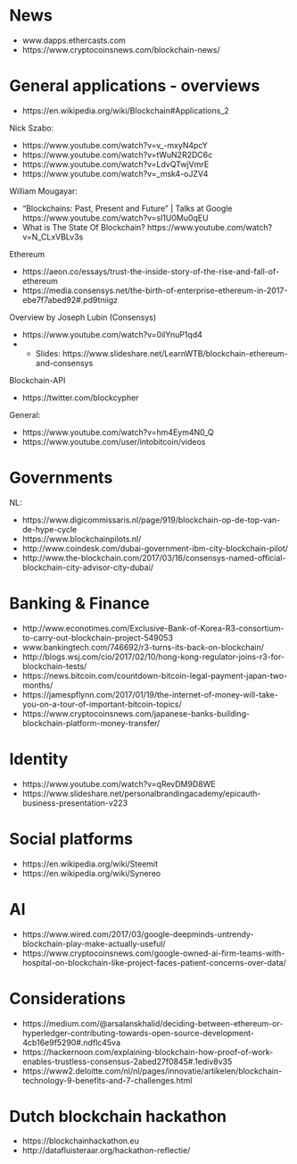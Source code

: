 
# News

- www.dapps.ethercasts.com
- https://www.cryptocoinsnews.com/blockchain-news/ 
 

# General applications - overviews

- https://en.wikipedia.org/wiki/Blockchain#Applications_2

Nick Szabo:

- https://www.youtube.com/watch?v=v_-mxyN4pcY 
- https://www.youtube.com/watch?v=tWuN2R2DC6c 
- https://www.youtube.com/watch?v=LdvQTwjVmrE 
- https://www.youtube.com/watch?v=_msk4-oJZV4

William Mougayar: 

- "Blockchains: Past, Present and Future" | Talks at Google https://www.youtube.com/watch?v=sl1U0Mu0qEU
- What is The State Of Blockchain?  https://www.youtube.com/watch?v=N_CLxVBLv3s


Ethereum

- https://aeon.co/essays/trust-the-inside-story-of-the-rise-and-fall-of-ethereum 
- https://media.consensys.net/the-birth-of-enterprise-ethereum-in-2017-ebe7f7abed92#.pd9tniigz
 
Overview by Joseph Lubin (Consensys)

- https://www.youtube.com/watch?v=0ilYnuP1qd4
- + Slides: https://www.slideshare.net/LearnWTB/blockchain-ethereum-and-consensys

Blockchain-API

- https://twitter.com/blockcypher

General:

- https://www.youtube.com/watch?v=hm4Eym4N0_Q
- https://www.youtube.com/user/intobitcoin/videos


# Governments

NL: 

- https://www.digicommissaris.nl/page/919/blockchain-op-de-top-van-de-hype-cycle
- https://www.blockchainpilots.nl/
- http://www.coindesk.com/dubai-government-ibm-city-blockchain-pilot/
- http://www.the-blockchain.com/2017/03/16/consensys-named-official-blockchain-city-advisor-city-dubai/


# Banking & Finance

- http://www.econotimes.com/Exclusive-Bank-of-Korea-R3-consortium-to-carry-out-blockchain-project-549053
- www.bankingtech.com/746692/r3-turns-its-back-on-blockchain/ 
- http://blogs.wsj.com/cio/2017/02/10/hong-kong-regulator-joins-r3-for-blockchain-tests/
- https://news.bitcoin.com/countdown-bitcoin-legal-payment-japan-two-months/ 
- https://jamespflynn.com/2017/01/19/the-internet-of-money-will-take-you-on-a-tour-of-important-bitcoin-topics/ 
- https://www.cryptocoinsnews.com/japanese-banks-building-blockchain-platform-money-transfer/


# Identity

- https://www.youtube.com/watch?v=qRevDM9D8WE
- https://www.slideshare.net/personalbrandingacademy/epicauth-business-presentation-v223


# Social platforms

- https://en.wikipedia.org/wiki/Steemit
- https://en.wikipedia.org/wiki/Synereo


# AI

- https://www.wired.com/2017/03/google-deepminds-untrendy-blockchain-play-make-actually-useful/
- https://www.cryptocoinsnews.com/google-owned-ai-firm-teams-with-hospital-on-blockchain-like-project-faces-patient-concerns-over-data/


# Considerations

- https://medium.com/@arsalanskhalid/deciding-between-ethereum-or-hyperledger-contributing-towards-open-source-development-4cb16e9f5290#.ndflc45va
- https://hackernoon.com/explaining-blockchain-how-proof-of-work-enables-trustless-consensus-2abed27f0845#.1ediv8v35
- https://www2.deloitte.com/nl/nl/pages/innovatie/artikelen/blockchain-technology-9-benefits-and-7-challenges.html


# Dutch blockchain hackathon

- https://blockchainhackathon.eu
- http://datafluisteraar.org/hackathon-reflectie/



